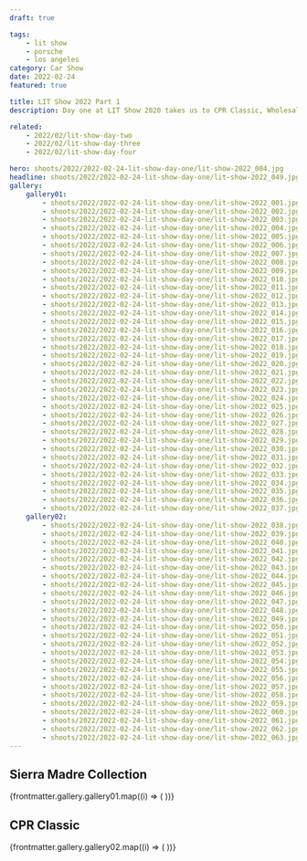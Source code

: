 ```yaml
---
draft: true

tags:
    - lit show
    - porsche
    - los angeles
category: Car Show
date: 2022-02-24
featured: true

title: LIT Show 2022 Part 1
description: Day one at LIT Show 2020 takes us to CPR Classic, Wholesale California and the Sierra Madre Collection open house.

related:
    - 2022/02/lit-show-day-two
    - 2022/02/lit-show-day-three
    - 2022/02/lit-show-day-four

hero: shoots/2022/2022-02-24-lit-show-day-one/lit-show-2022_004.jpg
headline: shoots/2022/2022-02-24-lit-show-day-one/lit-show-2022_049.jpg
gallery:
    gallery01:
        - shoots/2022/2022-02-24-lit-show-day-one/lit-show-2022_001.jpg
        - shoots/2022/2022-02-24-lit-show-day-one/lit-show-2022_002.jpg
        - shoots/2022/2022-02-24-lit-show-day-one/lit-show-2022_003.jpg
        - shoots/2022/2022-02-24-lit-show-day-one/lit-show-2022_004.jpg
        - shoots/2022/2022-02-24-lit-show-day-one/lit-show-2022_005.jpg
        - shoots/2022/2022-02-24-lit-show-day-one/lit-show-2022_006.jpg
        - shoots/2022/2022-02-24-lit-show-day-one/lit-show-2022_007.jpg
        - shoots/2022/2022-02-24-lit-show-day-one/lit-show-2022_008.jpg
        - shoots/2022/2022-02-24-lit-show-day-one/lit-show-2022_009.jpg
        - shoots/2022/2022-02-24-lit-show-day-one/lit-show-2022_010.jpg
        - shoots/2022/2022-02-24-lit-show-day-one/lit-show-2022_011.jpg
        - shoots/2022/2022-02-24-lit-show-day-one/lit-show-2022_012.jpg
        - shoots/2022/2022-02-24-lit-show-day-one/lit-show-2022_013.jpg
        - shoots/2022/2022-02-24-lit-show-day-one/lit-show-2022_014.jpg
        - shoots/2022/2022-02-24-lit-show-day-one/lit-show-2022_015.jpg
        - shoots/2022/2022-02-24-lit-show-day-one/lit-show-2022_016.jpg
        - shoots/2022/2022-02-24-lit-show-day-one/lit-show-2022_017.jpg
        - shoots/2022/2022-02-24-lit-show-day-one/lit-show-2022_018.jpg
        - shoots/2022/2022-02-24-lit-show-day-one/lit-show-2022_019.jpg
        - shoots/2022/2022-02-24-lit-show-day-one/lit-show-2022_020.jpg
        - shoots/2022/2022-02-24-lit-show-day-one/lit-show-2022_021.jpg
        - shoots/2022/2022-02-24-lit-show-day-one/lit-show-2022_022.jpg
        - shoots/2022/2022-02-24-lit-show-day-one/lit-show-2022_023.jpg
        - shoots/2022/2022-02-24-lit-show-day-one/lit-show-2022_024.jpg
        - shoots/2022/2022-02-24-lit-show-day-one/lit-show-2022_025.jpg
        - shoots/2022/2022-02-24-lit-show-day-one/lit-show-2022_026.jpg
        - shoots/2022/2022-02-24-lit-show-day-one/lit-show-2022_027.jpg
        - shoots/2022/2022-02-24-lit-show-day-one/lit-show-2022_028.jpg
        - shoots/2022/2022-02-24-lit-show-day-one/lit-show-2022_029.jpg
        - shoots/2022/2022-02-24-lit-show-day-one/lit-show-2022_030.jpg
        - shoots/2022/2022-02-24-lit-show-day-one/lit-show-2022_031.jpg
        - shoots/2022/2022-02-24-lit-show-day-one/lit-show-2022_032.jpg
        - shoots/2022/2022-02-24-lit-show-day-one/lit-show-2022_033.jpg
        - shoots/2022/2022-02-24-lit-show-day-one/lit-show-2022_034.jpg
        - shoots/2022/2022-02-24-lit-show-day-one/lit-show-2022_035.jpg
        - shoots/2022/2022-02-24-lit-show-day-one/lit-show-2022_036.jpg
        - shoots/2022/2022-02-24-lit-show-day-one/lit-show-2022_037.jpg
    gallery02:
        - shoots/2022/2022-02-24-lit-show-day-one/lit-show-2022_038.jpg
        - shoots/2022/2022-02-24-lit-show-day-one/lit-show-2022_039.jpg
        - shoots/2022/2022-02-24-lit-show-day-one/lit-show-2022_040.jpg
        - shoots/2022/2022-02-24-lit-show-day-one/lit-show-2022_041.jpg
        - shoots/2022/2022-02-24-lit-show-day-one/lit-show-2022_042.jpg
        - shoots/2022/2022-02-24-lit-show-day-one/lit-show-2022_043.jpg
        - shoots/2022/2022-02-24-lit-show-day-one/lit-show-2022_044.jpg
        - shoots/2022/2022-02-24-lit-show-day-one/lit-show-2022_045.jpg
        - shoots/2022/2022-02-24-lit-show-day-one/lit-show-2022_046.jpg
        - shoots/2022/2022-02-24-lit-show-day-one/lit-show-2022_047.jpg
        - shoots/2022/2022-02-24-lit-show-day-one/lit-show-2022_048.jpg
        - shoots/2022/2022-02-24-lit-show-day-one/lit-show-2022_049.jpg
        - shoots/2022/2022-02-24-lit-show-day-one/lit-show-2022_050.jpg
        - shoots/2022/2022-02-24-lit-show-day-one/lit-show-2022_051.jpg
        - shoots/2022/2022-02-24-lit-show-day-one/lit-show-2022_052.jpg
        - shoots/2022/2022-02-24-lit-show-day-one/lit-show-2022_053.jpg
        - shoots/2022/2022-02-24-lit-show-day-one/lit-show-2022_054.jpg
        - shoots/2022/2022-02-24-lit-show-day-one/lit-show-2022_055.jpg
        - shoots/2022/2022-02-24-lit-show-day-one/lit-show-2022_056.jpg
        - shoots/2022/2022-02-24-lit-show-day-one/lit-show-2022_057.jpg
        - shoots/2022/2022-02-24-lit-show-day-one/lit-show-2022_058.jpg
        - shoots/2022/2022-02-24-lit-show-day-one/lit-show-2022_059.jpg
        - shoots/2022/2022-02-24-lit-show-day-one/lit-show-2022_060.jpg
        - shoots/2022/2022-02-24-lit-show-day-one/lit-show-2022_061.jpg
        - shoots/2022/2022-02-24-lit-show-day-one/lit-show-2022_062.jpg
        - shoots/2022/2022-02-24-lit-show-day-one/lit-show-2022_063.jpg
---
```



## Sierra Madre Collection

<Gallery>
    <Grid>
        {frontmatter.gallery.gallery01.map((i) => (
            <GridImage>
                <Picture src={i} />
            </GridImage>
        ))}
    </Grid>
</Gallery>

## CPR Classic

<Gallery>
    <Grid>
        {frontmatter.gallery.gallery02.map((i) => (
            <GridImage>
                <Picture src={i} />
            </GridImage>
        ))}
    </Grid>
</Gallery>
